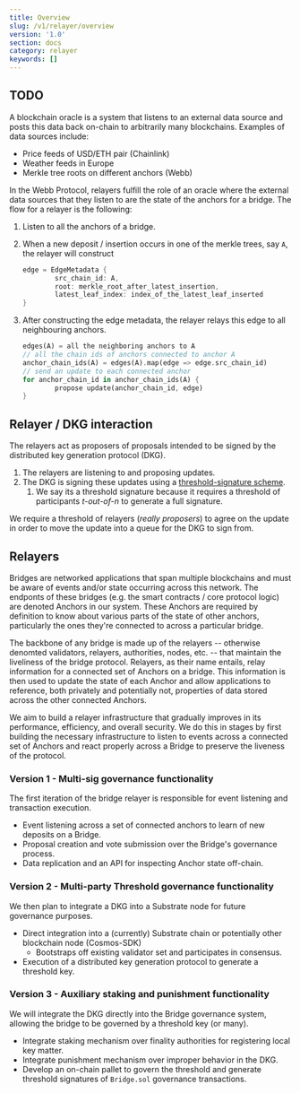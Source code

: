 ```yaml
---
title: Overview
slug: /v1/relayer/overview
version: '1.0'
section: docs
category: relayer
keywords: []
---
```


## TODO

A blockchain oracle is a system that listens to an external data source and posts this data back on-chain to arbitrarily many blockchains. Examples of data sources include:

   * Price feeds of USD/ETH pair (Chainlink)
   * Weather feeds in Europe
   * Merkle tree roots on different anchors (Webb)

In the Webb Protocol, relayers fulfill the role of an oracle where the external data sources that they listen to are the state of the anchors for a bridge. The flow for a relayer is the following:

1. Listen to all the anchors of a bridge.
2. When a new deposit / insertion occurs in one of the merkle trees, say `A`, the relayer will construct
    
    ```rust
    edge = EdgeMetadata {
    		src_chain_id: A,
    		root: merkle_root_after_latest_insertion,
    		latest_leaf_index: index_of_the_latest_leaf_inserted
    }
    ```
    
3. After constructing the edge metadata, the relayer relays this edge to all neighbouring anchors.
    
    ```rust
    edges(A) = all the neighboring anchors to A
    // all the chain ids of anchors connected to anchor A
    anchor_chain_ids(A) = edges(A).map(edge => edge.src_chain_id)
    // send an update to each connected anchor
    for anchor_chain_id in anchor_chain_ids(A) {
    		propose update(anchor_chain_id, edge)
    }
    ```
    
## Relayer / DKG interaction

The relayers act as proposers of proposals intended to be signed by the distributed key generation protocol (DKG).

1. The relayers are listening to and proposing updates.
2. The DKG is signing these updates using a [threshold-signature scheme](https://en.wikipedia.org/wiki/Threshold_cryptosystem).
    1. We say its a threshold signature because it requires a threshold of participants *t-out-of-n* to generate a full signature.

We require a threshold of relayers (*really proposers*) to agree on the update in order to move the update into a queue for the DKG to sign from.

## Relayers 

Bridges are networked applications that span multiple blockchains and must be aware of events and/or state occurring across this network. The endponts of these bridges (e.g. the smart contracts / core protocol logic) are denoted Anchors in our system. These Anchors are required by definition to know about various parts of the state of other anchors, particularly the ones they're connected to across a particular bridge.

The backbone of any bridge is made up of the relayers -- otherwise denomted validators, relayers, authorities, nodes, etc. -- that maintain the liveliness of the bridge protocol. Relayers, as their name entails, relay information for a connected set of Anchors on a bridge. This information is then used to update the state of each Anchor and allow applications to reference, both privately and potentially not, properties of data stored across the other connected Anchors.

We aim to build a relayer infrastructure that gradually improves in its performance, efficiency, and overall security. We do this in stages by first building the necessary infrastructure to listen to events across a connected set of Anchors and react properly across a Bridge to preserve the liveness of the protocol.

### **Version 1 - Multi-sig governance functionality**
The first iteration of the bridge relayer is responsible for event listening and transaction execution.
- Event listening across a set of connected anchors to learn of new deposits on a Bridge.
- Proposal creation and vote submission over the Bridge's governance process.
- Data replication and an API for inspecting Anchor state off-chain.

### **Version 2 - Multi-party Threshold governance functionality**
We then plan to integrate a DKG into a Substrate node for future governance purposes.
- Direct integration into a (currently) Substrate chain or potentially other blockchain node (Cosmos-SDK)
    - Bootstraps off existing validator set and participates in consensus.
- Execution of a distributed key generation protocol to generate a threshold key.

### **Version 3 - Auxiliary staking and punishment functionality**
We will integrate the DKG directly into the Bridge governance system, allowing the bridge to be governed by a threshold key (or many).
- Integrate staking mechanism over finality authorities for registering local key matter.
- Integrate punishment mechanism over improper behavior in the DKG.
- Develop an on-chain pallet to govern the threshold and generate threshold signatures of `Bridge.sol` governance transactions.